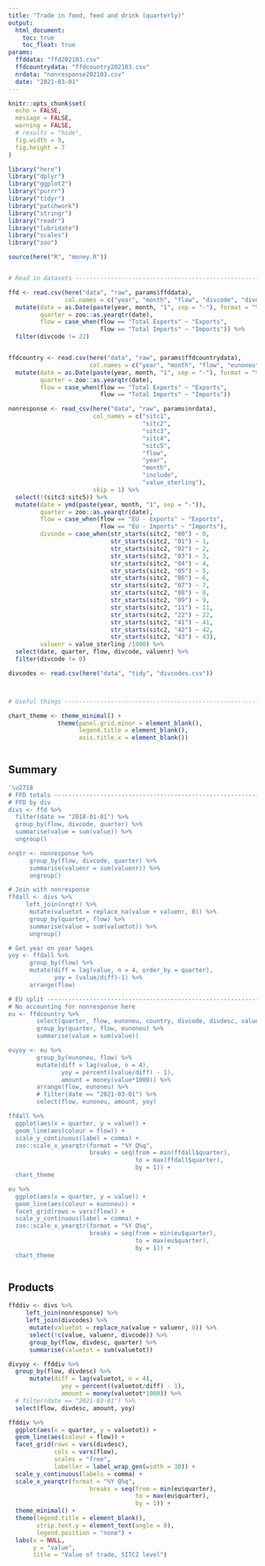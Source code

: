 ```yaml
---
title: "Trade in food, feed and drink (quarterly)"
output: 
  html_document:
    toc: true
    toc_float: true
params:
  ffddata: "ffd202103.csv"
  ffdcountrydata: "ffdcountry202103.csv"
  nrdata: "nonresponse202103.csv"
  date: "2021-03-01"
---
```


```r
knitr::opts_chunk$set(
  echo = FALSE,
  message = FALSE,
  warning = FALSE,
  # results = "hide",
  fig.width = 9,
  fig.height = 7
)

library("here")
library("dplyr")
library("ggplot2")
library("purrr")
library("tidyr")
library("patchwork")
library("stringr")
library("readr")
library("lubridate")
library("scales")
library("zoo")

source(here("R", "money.R"))


# Read in datasets ------------------------------------------------------------

ffd <- read.csv(here("data", "raw", params$ffddata),
                col.names = c("year", "month", "flow", "divcode", "divdesc", "product", "value", "tonnes")) %>% 
  mutate(date = as.Date(paste(year, month, "1", sep = "-"), format = "%Y-%m-%d"),
         quarter = zoo::as.yearqtr(date),
         flow = case_when(flow == "Total Exports" ~ "Exports",
                          flow == "Total Imports" ~ "Imports")) %>% 
  filter(divcode != 22)


ffdcountry <- read.csv(here("data", "raw", params$ffdcountrydata),
                       col.names = c("year", "month", "flow", "eunoneu", "country", "divcode", "divdesc", "value", "tonnes")) %>% 
  mutate(date = as.Date(paste(year, month, "1", sep = "-"), format = "%Y-%m-%d"), 
         quarter = zoo::as.yearqtr(date),
         flow = case_when(flow == "Total Exports" ~ "Exports",
                          flow == "Total Imports" ~ "Imports"))

nonresponse <- read_csv(here("data", "raw", params$nrdata),
                        col_names = c("sitc1",
                                      "sitc2",
                                      "sitc3",
                                      "sitc4",
                                      "sitc5",
                                      "flow",
                                      "year",
                                      "month",
                                      "include",
                                      "value_sterling"),
                        skip = 1) %>% 
  select(!(sitc3:sitc5)) %>% 
  mutate(date = ymd(paste(year, month, "1", sep = "-")),
         quarter = zoo::as.yearqtr(date),
         flow = case_when(flow == "EU - Exports" ~ "Exports",
                          flow == "EU - Imports" ~ "Imports"),
         divcode = case_when(str_starts(sitc2, "00") ~ 0,
                             str_starts(sitc2, "01") ~ 1,
                             str_starts(sitc2, "02") ~ 2,
                             str_starts(sitc2, "03") ~ 3,
                             str_starts(sitc2, "04") ~ 4,
                             str_starts(sitc2, "05") ~ 5,
                             str_starts(sitc2, "06") ~ 6,
                             str_starts(sitc2, "07") ~ 7,
                             str_starts(sitc2, "08") ~ 8,
                             str_starts(sitc2, "09") ~ 9,
                             str_starts(sitc2, "11") ~ 11,
                             str_starts(sitc2, "22") ~ 22,
                             str_starts(sitc2, "41") ~ 41,
                             str_starts(sitc2, "42") ~ 42,
                             str_starts(sitc2, "43") ~ 43),
         valuenr = value_sterling /1000) %>% 
  select(date, quarter, flow, divcode, valuenr) %>% 
  filter(divcode != 0)

divcodes <- read.csv(here("data", "tidy", "divcodes.csv"))



# Useful things -------------------------------------------------------------

chart_theme <- theme_minimal() +
              theme(panel.grid.minor = element_blank(),
                    legend.title = element_blank(),
                    axis.title.x = element_blank())



```


## Summary

```r

'\u2718
# FFD totals -----------------------------------------------------------------
# FFD by div
divs <- ffd %>% 
  filter(date >= "2018-01-01") %>% 
  group_by(flow, divcode, quarter) %>% 
  summarise(value = sum(value)) %>% 
  ungroup()

nrqtr <- nonresponse %>% 
      group_by(flow, divcode, quarter) %>% 
      summarise(valuenr = sum(valuenr)) %>% 
      ungroup()

# Join with nonresponse
ffdall <- divs %>% 
     left_join(nrqtr) %>% 
      mutate(valuetot = replace_na(value + valuenr, 0)) %>% 
      group_by(quarter, flow) %>% 
      summarise(value = sum(valuetot)) %>% 
      ungroup()

# Get year on year %ages
yoy <- ffdall %>%
      group_by(flow) %>%
      mutate(diff = lag(value, n = 4, order_by = quarter),
             yoy = (value/diff)-1) %>%
      arrange(flow)

# EU split --------------------------------------------------------------------
# No accounting for nonresponse here
eu <- ffdcountry %>% 
        select(quarter, flow, eunoneu, country, divcode, divdesc, value) %>% 
        group_by(quarter, flow, eunoneu) %>% 
        summarise(value = sum(value))

euyoy <- eu %>% 
        group_by(eunoneu, flow) %>% 
        mutate(diff = lag(value, n = 4),
               yoy = percent((value/diff) - 1),
               amount = money(value*1000)) %>% 
        arrange(flow, eunoneu) %>% 
        # filter(date == "2021-03-01") %>% 
        select(flow, eunoneu, amount, yoy)

ffdall %>% 
  ggplot(aes(x = quarter, y = value)) +
  geom_line(aes(colour = flow)) +
  scale_y_continuous(label = comma) +
  zoo::scale_x_yearqtr(format = "%Y Q%q",
                       breaks = seq(from = min(ffdall$quarter),
                                    to = max(ffdall$quarter),
                                    by = 1)) +
  chart_theme

eu %>% 
  ggplot(aes(x = quarter, y = value)) +
  geom_line(aes(colour = eunoneu)) +
  facet_grid(rows = vars(flow)) +
  scale_y_continuous(label = comma) +
  zoo::scale_x_yearqtr(format = "%Y Q%q",
                       breaks = seq(from = min(eu$quarter),
                                    to = max(eu$quarter),
                                    by = 1)) +
  chart_theme
  


```


## Products

``` r

ffddiv <- divs %>% 
     left_join(nonresponse) %>% 
     left_join(divcodes) %>% 
      mutate(valuetot = replace_na(value + valuenr, 0)) %>% 
      select(!c(value, valuenr, divcode)) %>%  
      group_by(flow, divdesc, quarter) %>% 
      summarise(valuetot = sum(valuetot))

divyoy <- ffddiv %>%
  group_by(flow, divdesc) %>% 
      mutate(diff = lag(valuetot, n = 4),
               yoy = percent((valuetot/diff) - 1),
               amount = money(valuetot*1000)) %>% 
  # filter(date == "2021-03-01") %>% 
  select(flow, divdesc, amount, yoy)

ffddiv %>% 
  ggplot(aes(x = quarter, y = valuetot)) +
  geom_line(aes(colour = flow)) +
  facet_grid(rows = vars(divdesc),
             cols = vars(flow),
             scales = "free",
             labeller = label_wrap_gen(width = 30)) +
  scale_y_continuous(labels = comma) +
  scale_x_yearqtr(format = "%Y Q%q",
                       breaks = seq(from = min(eu$quarter),
                                    to = max(eu$quarter),
                                    by = 1)) +
  theme_minimal() +
  theme(legend.title = element_blank(),
        strip.text.y = element_text(angle = 0),
        legend.position = "none") +
  labs(x = NULL,
       y = "value",
       title = "Value of trade, SITC2 level")

```



